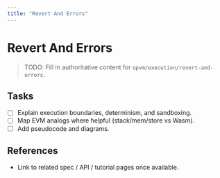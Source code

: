 ```yaml
---
title: "Revert And Errors"
---
```


# Revert And Errors

> TODO: Fill in authoritative content for `opvm/execution/revert-and-errors`.

## Tasks
- [ ] Explain execution boundaries, determinism, and sandboxing.
- [ ] Map EVM analogs where helpful (stack/mem/store vs Wasm).
- [ ] Add pseudocode and diagrams.

## References
- Link to related spec / API / tutorial pages once available.
